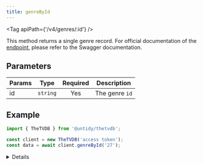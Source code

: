 ```yaml
---
title: genreById
---
```



<Tag apiPath={'/v4/genres/:id'} />

This method returns a single genre record. For official documentation of the
[endpoint](https://thetvdb.github.io/v4-api/#/Genres/getGenreBase), please refer to the Swagger
documentation.

## Parameters

| Params | Type     | Required | Description    |
| ------ | -------- | :------: | -------------- |
| id     | `string` |   Yes    | The genre `id` |

## Example

```js {4}
import { TheTVDB } from '@untidy/thetvdb';

const client = new TheTVDB('access token');
const data = await client.genreById('27');
```

<Details>

```js
{
  status: 'success',
  data: {
    id: 27,
    name: 'Anime',
    slug: 'anime',
  },
};
```

</Details>
